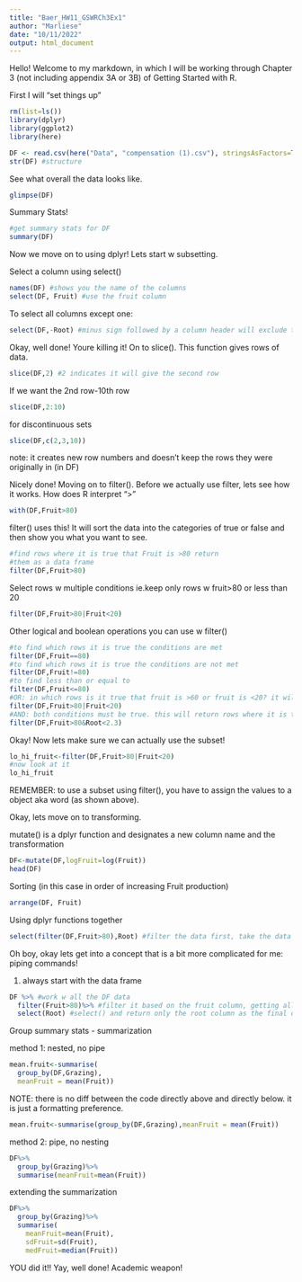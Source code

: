 ```yaml
---
title: "Baer_HW11_GSWRCh3Ex1"
author: "Marliese"
date: "10/11/2022"
output: html_document
---
```


Hello! Welcome to my markdown, in which I will be working through Chapter 3 (not including appendix 3A or 3B) of Getting Started with R.

First I will "set things up"
```r
rm(list=ls())
library(dplyr)
library(ggplot2)
library(here)
```



```r
DF <- read.csv(here("Data", "compensation (1).csv"), stringsAsFactors=TRUE)
str(DF) #structure
```

See what overall the data looks like.
```r
glimpse(DF)
```

Summary Stats!
```r
#get summary stats for DF
summary(DF)
```

Now we move on to using dplyr! Lets start w subsetting.

Select a column using select()
```r
names(DF) #shows you the name of the columns
select(DF, Fruit) #use the fruit column
```

To select all columns except one:
```r
select(DF,-Root) #minus sign followed by a column header will exclude that column from the output
```


Okay, well done! Youre killing it! On to slice(). This function gives rows of data.
```r
slice(DF,2) #2 indicates it will give the second row
```


If we want the 2nd row-10th row
```r
slice(DF,2:10)
```

for discontinuous sets
```r
slice(DF,c(2,3,10))
```
note: it creates new row numbers and doesn't keep the rows they were originally in (in DF)


Nicely done! Moving on to filter(). Before we actually use filter, lets see how it works. How does R interpret ">"
```r
with(DF,Fruit>80)
```

filter() uses this! It will sort the data into the categories of true or false and then show you what you want to see.

```r
#find rows where it is true that Fruit is >80 return
#them as a data frame
filter(DF,Fruit>80)
```


Select rows w multiple conditions
ie.keep only rows w fruit>80 or less than 20
```r
filter(DF,Fruit>80|Fruit<20)
```

Other logical and boolean operations you can use w filter()

```r
#to find which rows it is true the conditions are met 
filter(DF,Fruit==80)
#to find which rows it is true the conditions are not met
filter(DF,Fruit!=80)
#to find less than or equal to
filter(DF,Fruit<=80)
#OR: in which rows is it true that fruit is >60 or fruit is <20? it will return all those rows. | = or
filter(DF,Fruit>80|Fruit<20)
#AND: both conditions must be true. this will return rows where it is true that both conditions (from 2 variables) are met. & = and
filter(DF,Fruit>80&Root<2.3)
```


Okay! Now lets make sure we can actually use the subset!

```r
lo_hi_fruit<-filter(DF,Fruit>80|Fruit<20)
#now look at it
lo_hi_fruit
```

REMEMBER: to use a subset using filter(), you have to assign the values to a object aka word (as shown above).

Okay, lets move on to transforming.

mutate() is a dplyr function and designates a new column name and the transformation
```r
DF<-mutate(DF,logFruit=log(Fruit))
head(DF)
```


Sorting (in this case in order of increasing Fruit production)
```r
arrange(DF, Fruit)
```

Using dplyr functions together

```r
select(filter(DF,Fruit>80),Root) #filter the data first, take the data frame from filter, and use select to get root column only
```


Oh boy, okay lets get into a concept that is a bit more complicated for me: piping commands!

1. always start with the data frame
```r
DF %>% #work w all the DF data
  filter(Fruit>80)%>% #filter it based on the fruit column, getting all rows where it is true that Fruit>80 and then pass this dataframe on to...
  select(Root) #select() and return only the root column as the final data frame!
```


Group summary stats - summarization

method 1: nested, no pipe
```r
mean.fruit<-summarise(
  group_by(DF,Grazing),
  meanFruit = mean(Fruit))
```

NOTE: there is no diff between the code directly above and directly below. it is just a formatting preference.

```r
mean.fruit<-summarise(group_by(DF,Grazing),meanFruit = mean(Fruit))
```


method 2: pipe, no nesting
```r
DF%>%
  group_by(Grazing)%>%
  summarise(meanFruit=mean(Fruit))
```

extending the summarization
```r
DF%>%
  group_by(Grazing)%>%
  summarise(
    meanFruit=mean(Fruit),
    sdFruit=sd(Fruit),
    medFruit=median(Fruit))
```

YOU did it!! Yay, well done! Academic weapon!




